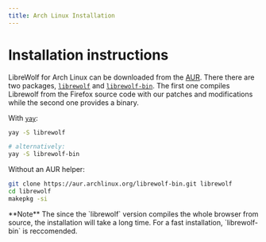 ```yaml
---
title: Arch Linux Installation
---
```



# Installation instructions

<ChangeOs />

LibreWolf for Arch Linux can be downloaded from the [AUR](https://wiki.archlinux.org/title/Arch_User_Repository).
There there are two packages,
[`librewolf`](https://aur.archlinux.org/packages/librewolf)
and [`librewolf-bin`](https://aur.archlinux.org/packages/librewolf-bin).
The first one compiles Librewolf from the Firefox source
code with our patches and modifications while the second one provides
a binary.

With [`yay`](https://aur.archlinux.org/packages/yay/):

```bash
yay -S librewolf

# alternatively:
yay -S librewolf-bin
```

Without an AUR helper:

```bash
git clone https://aur.archlinux.org/librewolf-bin.git librewolf
cd librewolf
makepkg -si
```

<Callout emoji="">
  **Note** The since the `librewolf` version compiles the whole browser from
  source, the installation will take a long time. For a fast installation,
  `librewolf-bin` is reccomended.
</Callout>
